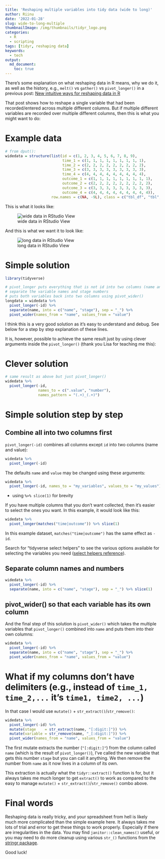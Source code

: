 ```yaml
---
title: 'Reshaping multiple variables into tidy data (wide to long)'
author: Riinu
date: '2022-01-28'
slug: wide-to-long-multiple
thumbnailImage: /img/thumbnails/tidyr_logo.png
categories:
  - R
  - scripting
tags: [tidyr, reshaping data]
keywords:
  - tech
output:
  md_document:
    toc: true
---
```


There's some explanation on what reshaping data in R means, why we do it, as well as the history, e.g., `melt()` vs `gather()` vs `pivot_longer()`  in a previous post: [New intuitive ways for reshaping data in R](https://www.riinu.me/2019/04/new-intuitive-ways-to-reshape-data-in-r/)

That post shows how to reshape a single variable that had been recorded/entered across multiple different columns. But if multiple different variables are recorded over multiple different columns, then this is what you might want to do:


# Example data

```r
# from dput():
widedata = structure(list(id = c(1, 2, 3, 4, 5, 6, 7, 8, 9),
                          time_1 = c(1, 1, 1, 1, 1, 1, 1, 1, 1),
                          time_2 = c(2, 2, 2, 2, 2, 2, 2, 2, 2), 
                          time_3 = c(3, 3, 3, 3, 3, 3, 3, 3, 3),
                          time_4 = c(4, 4, 4, 4, 4, 4, 4, 4, 4),
                          outcome_1 = c(1, 1, 1, 1, 1, 1, 1, 1, 1),
                          outcome_2 = c(2, 2, 2, 2, 2, 2, 2, 2, 2),
                          outcome_3 = c(3, 3, 3, 3, 3, 3, 3, 3, 3),
                          outcome_4 = c(4, 4, 4, 4, 4, 4, 4, 4, 4)),
                     row.names = c(NA, -9L), class = c("tbl_df", "tbl", "data.frame"))
```

This is what it looks like:

![wide data in RStudio View](/img/widedata.png)

And this is what we want it to look like:

![long data in RStudio View](/img/longdata.png)


# Simple solution

```r
library(tidyverse)

# pivot_longer puts everything that is not id into two columns (name and value)
# separate the variable names and stage numbers
# puts both variables back into two columns using pivot_wider()
longdata = widedata %>% 
  pivot_longer(-id) %>% 
  separate(name, into = c("name", "stage"), sep = "_") %>% 
  pivot_wider(names_from = "name", values_from = "value")

```

I think this is a very good solution as it's easy to understand and debug. See below for a step by step explanation of these lines.

It is, however, possible to achieve the same result just by using clever arguments inside the `pivot_longer()` (thank you Lisa for teaching me this):

# Clever solution

```r
# same result as above but just pivot_longer()
widedata %>% 
  pivot_longer(-id,
               names_to = c(".value", "number"),
               names_pattern = "(.+)_(.+)")

```

# Simple solution step by step

## Combine all into two columns first

`pivot_longer(-id)` combines all columns except `id` into two columns (name and value):

```r
widedata %>% 
  pivot_longer(-id)
```

The defaults `name` and `value` may be changed using these arguments:
```r
widedata %>% 
  pivot_longer(-id, names_to = "my_variables", values_to = "my_values") %>% slice(1)
```

* using `%>% slice(1)` for brevity

If you have multiple columns that you don't want collected, then it's easier to select the ones you want. In this example, it would look like this:

```r
widedata %>% 
  pivot_longer(matches("time|outcome")) %>% slice(1)
```

In this example dataset, `matches("time|outcome")` has the same effect as `-id`.

Search for "tidyverse select helpers" to see the various options available for selecting the variables you need ([select helpers reference](https://dplyr.tidyverse.org/reference/select.html)).

## Separate column names and numbers

```r
widedata %>% 
  pivot_longer(-id) %>% 
  separate(name, into = c("name", "stage"), sep = "_") %>% slice(1)
```

## pivot_wider() so that each variable has its own column

And the final step of this solution is `pivot_wider()` which takes the multiple variables that `pivot_longer()` combined into `name` and puts them into their own columns:


```r
widedata %>% 
  pivot_longer(-id) %>% 
  separate(name, into = c("name", "stage"), sep = "_") %>% 
  pivot_wider(names_from = "name", values_from = "value")
```


# What if my columns don't have delimiters (e.g., instead of `time_1, time_2,...` it's `time1, time2, ...`)

In that case I would use `mutate()` + `str_extract()`/`str_remove()`:


```r
widedata %>% 
  pivot_longer(-id) %>% 
  mutate(stage    = str_extract(name, "[:digit:]")) %>% 
  mutate(variable = str_remove(name, "_[:digit:]")) %>% 
  pivot_wider(names_from = "name", values_from = "value")
```

The first mutate extracts the number (`"[:digit:]"`) from the column called `name` (which is the result of `pivot_longer()`), I've called the new variable that gets this number `stage` but you can call it anything. We then remove the number from `name` as it now lives in a column of its own.

This extraction is actually what the `tidyr::extract()` function is for, but it always takes me much longer to get `extract()` to work as compared to the easy to manage `mutate()` + `str_extract()`/`str_remove()` combo above.


# Final words

Reshaping data is really tricky, and your spreadsheet from hell is likely much more complicated than the simple example here. It always takes me lots of trial and error to get these things to work properly. Especially if there are irregularities in the data. You may find `janitor::clean_names()` useful, or you may need to do more cleanup using various `str_()` functions from the [stringr package](https://stringr.tidyverse.org).

Good luck!
